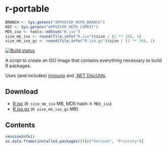 r-portable
==========
```r
BRANCH <- Sys.getenv("APPVEYOR_REPO_BRANCH")
REF <- Sys.getenv("APPVEYOR_REPO_COMMIT")
MD5_iso <- tools::md5sum("R.iso")
size_mb_iso <- round(file.info("R.iso")$size / (2 ** 20), 1)
size_mb_iso_gz <- round(file.info("R.iso.gz")$size / (2 ** 20), 1)
```
[![Build status](https://ci.appveyor.com/api/projects/status/w016xch3qm00msde/branch/`r BRANCH`)](https://ci.appveyor.com/project/krlmlr/r-portable/branch/`r BRANCH`)

A script to create an ISO image that contains everything necessary to build R packages.

Uses (and includes) [innounp](http://innounp.sourceforge.net/) and [.NET DiscUtils](http://discutils.codeplex.com/).

Download
--------

- [R.iso](https://rportable.blob.core.windows.net/r-portable/`r BRANCH`/R.iso) (`R size_mb_iso` MB, MD5 hash: `R MD5_iso`)
- [R.iso.gz](https://rportable.blob.core.windows.net/r-portable/`r BRANCH`/R.iso.gz) (`R size_mb_iso_gz` MB)

Contents
--------

```r
sessionInfo()
as.data.frame(installed.packages())[c("Version", "Priority")]
```
